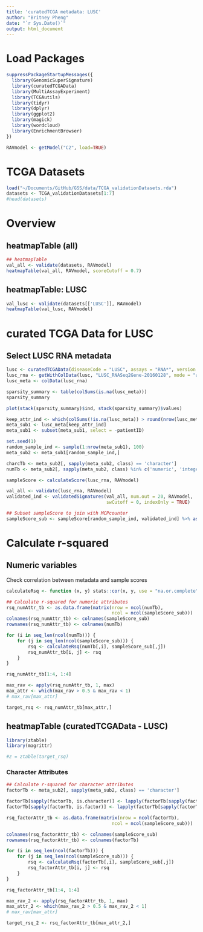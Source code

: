 ```yaml
---
title: 'curatedTCGA metadata: LUSC'
author: "Britney Pheng"
date: "`r Sys.Date()`"
output: html_document
---
```

# Load Packages
```r
suppressPackageStartupMessages({
  library(GenomicSuperSignature)
  library(curatedTCGAData)
  library(MultiAssayExperiment)
  library(TCGAutils)
  library(tidyr)
  library(dplyr)
  library(ggplot2)
  library(magick)
  library(wordcloud)
  library(EnrichmentBrowser)
})
```

```r
RAVmodel <- getModel("C2", load=TRUE)
```

# TCGA Datasets
```r
load("~/Documents/GitHub/GSS/data/TCGA_validationDatasets.rda")
datasets <- TCGA_validationDatasets[1:7]
#head(datasets)
```

# Overview
## heatmapTable (all)
```r
## heatmapTable
val_all <- validate(datasets, RAVmodel)
heatmapTable(val_all, RAVmodel, scoreCutoff = 0.7)
```
## heatmapTable: LUSC
```r
val_lusc <- validate(datasets[['LUSC']], RAVmodel)
heatmapTable(val_lusc, RAVmodel)
```
# curated TCGA Data for LUSC

## Select LUSC RNA metadata
```r
lusc <- curatedTCGAData(diseaseCode = "LUSC", assays = "RNA*", version = "2.0.1", dry.run = FALSE)
lusc_rna <- getWithColData(lusc, "LUSC_RNASeq2Gene-20160128", mode = "append")
lusc_meta <- colData(lusc_rna)
```
```r
sparsity_summary <- table(colSums(is.na(lusc_meta)))
sparsity_summary
```
```r
plot(stack(sparsity_summary)$ind, stack(sparsity_summary)$values)
```
```r
keep_attr_ind <- which(colSums(!is.na(lusc_meta)) > round(nrow(lusc_meta)/10))
meta_sub1 <- lusc_meta[keep_attr_ind]
meta_sub1 <- subset(meta_sub1, select = -patientID)
```

```r
set.seed(1)
random_sample_ind <- sample(1:nrow(meta_sub1), 100)
meta_sub2 <- meta_sub1[random_sample_ind,]
```

```r
charcTb <- meta_sub2[, sapply(meta_sub2, class) == 'character']
numTb <- meta_sub2[, sapply(meta_sub2, class) %in% c('numeric', 'integer')]
```

```r
sampleScore <- calculateScore(lusc_rna, RAVmodel)
```

```r
val_all <- validate(lusc_rna, RAVmodel)
validated_ind <- validatedSignatures(val_all, num.out = 20, RAVmodel,
                                     swCutoff = 0, indexOnly = TRUE)
```
```r
## Subset sampleScore to join with MCPcounter
sampleScore_sub <- sampleScore[random_sample_ind, validated_ind] %>% as.data.frame() 
```

# Calculate r-squared
## Numeric variables
Check correlation between metadata and sample scores 
```r
calculateRsq <- function (x, y) stats::cor(x, y, use = "na.or.complete") ^ 2
```


```r
## Calculate r-squared for numeric attributes
rsq_numAttr_tb <- as.data.frame(matrix(nrow = ncol(numTb), 
                                       ncol = ncol(sampleScore_sub)))
colnames(rsq_numAttr_tb) <- colnames(sampleScore_sub)
rownames(rsq_numAttr_tb) <- colnames(numTb)

for (i in seq_len(ncol(numTb))) {
    for (j in seq_len(ncol(sampleScore_sub))) {
        rsq <- calculateRsq(numTb[,i], sampleScore_sub[,j])
        rsq_numAttr_tb[i, j] <- rsq
    }
}

rsq_numAttr_tb[1:4, 1:4]
```
```r
max_rav <- apply(rsq_numAttr_tb, 1, max)
max_attr <- which(max_rav > 0.5 & max_rav < 1)
# max_rav[max_attr]
```

```r
target_rsq <- rsq_numAttr_tb[max_attr,]
```


## heatmapTable (curatedTCGAData - LUSC)
```r
library(ztable)
library(magrittr)

#z = ztable(target_rsq) 
```

### Character Attributes
```r
## Calculate r-squared for character attributes
factorTb <- meta_sub2[, sapply(meta_sub2, class) == 'character']

factorTb[sapply(factorTb, is.character)] <- lapply(factorTb[sapply(factorTb, is.character)], as.factor)
factorTb[sapply(factorTb, is.factor)] <- lapply(factorTb[sapply(factorTb, is.factor)], as.numeric)

rsq_factorAttr_tb <- as.data.frame(matrix(nrow = ncol(factorTb), 
                                       ncol = ncol(sampleScore_sub)))

colnames(rsq_factorAttr_tb) <- colnames(sampleScore_sub)
rownames(rsq_factorAttr_tb) <- colnames(factorTb)

for (i in seq_len(ncol(factorTb))) {
    for (j in seq_len(ncol(sampleScore_sub))) {
        rsq <- calculateRsq(factorTb[,i], sampleScore_sub[,j])
        rsq_factorAttr_tb[i, j] <- rsq
    }
}

rsq_factorAttr_tb[1:4, 1:4]
```
```r
max_rav_2 <- apply(rsq_factorAttr_tb, 1, max)
max_attr_2 <- which(max_rav_2 > 0.5 & max_rav_2 < 1)
# max_rav[max_attr]
```

```r
target_rsq_2 <- rsq_factorAttr_tb[max_attr_2,]
```


